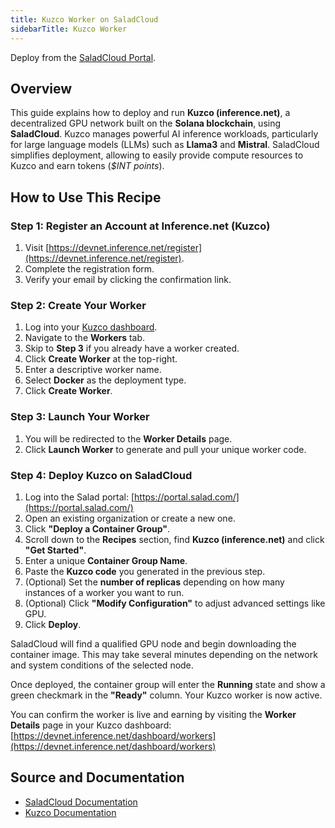 ```yaml
---
title: Kuzco Worker on SaladCloud
sidebarTitle: Kuzco Worker
---
```


<Tip>Deploy from the [SaladCloud Portal](https://portal.salad.com).</Tip>

## Overview

This guide explains how to deploy and run **Kuzco (inference.net)**, a decentralized GPU network built on the **Solana
blockchain**, using **SaladCloud**. Kuzco manages powerful AI inference workloads, particularly for large language
models (LLMs) such as **Llama3** and **Mistral**. SaladCloud simplifies deployment, allowing to easily provide compute
resources to Kuzco and earn tokens (_$INT points_).

## How to Use This Recipe

### Step 1: Register an Account at Inference.net (Kuzco)

1. Visit [https://devnet.inference.net/register](https://devnet.inference.net/register).
2. Complete the registration form.
3. Verify your email by clicking the confirmation link.

### Step 2: Create Your Worker

1. Log into your [Kuzco dashboard](https://devnet.inference.net/dashboard/home).
2. Navigate to the **Workers** tab.
3. Skip to **Step 3** if you already have a worker created.
4. Click **Create Worker** at the top-right.
5. Enter a descriptive worker name.
6. Select **Docker** as the deployment type.
7. Click **Create Worker**.

### Step 3: Launch Your Worker

1. You will be redirected to the **Worker Details** page.
2. Click **Launch Worker** to generate and pull your unique worker code.

### Step 4: Deploy Kuzco on SaladCloud

1. Log into the Salad portal: [https://portal.salad.com/](https://portal.salad.com/)
2. Open an existing organization or create a new one.
3. Click **"Deploy a Container Group"**.
4. Scroll down to the **Recipes** section, find **Kuzco (inference.net)** and click **"Get Started"**.
5. Enter a unique **Container Group Name**.
6. Paste the **Kuzco code** you generated in the previous step.
7. (Optional) Set the **number of replicas** depending on how many instances of a worker you want to run.
8. (Optional) Click **"Modify Configuration"** to adjust advanced settings like GPU.
9. Click **Deploy**.

SaladCloud will find a qualified GPU node and begin downloading the container image. This may take several minutes
depending on the network and system conditions of the selected node.

Once deployed, the container group will enter the **Running** state and show a green checkmark in the **"Ready"**
column. Your Kuzco worker is now active.

You can confirm the worker is live and earning by visiting the **Worker Details** page in your Kuzco dashboard:
[https://devnet.inference.net/dashboard/workers](https://devnet.inference.net/dashboard/workers)

## Source and Documentation

- [SaladCloud Documentation](https://docs.salad.com)
- [Kuzco Documentation](https://devnet.inference.net/docs)
